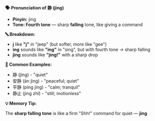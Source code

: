 **🗣️ Pronunciation of 静 (jìng)**

- **Pinyin:** jìng
- **Tone: Fourth tone** — sharp **falling** tone, like giving a command

**🔤 Breakdown:**

- **j** like **"j"** in "jeep" (but softer, more like "gee")
- **ìng** sounds like **"ing"** in "sing", but with fourth tone → sharp falling
- **jìng** sounds like **"jing!"** with a sharp drop

**📝 Common Examples:**

- 静 (jìng) - "quiet"
- 安静 (ān jìng) - "peaceful; quiet"
- 平静 (píng jìng) - "calm; tranquil"
- 静止 (jìng zhǐ) - "still; motionless"

**💡 Memory Tip:**

The **sharp falling tone** is like a firm "Shh!" command for quiet — **jìng**
